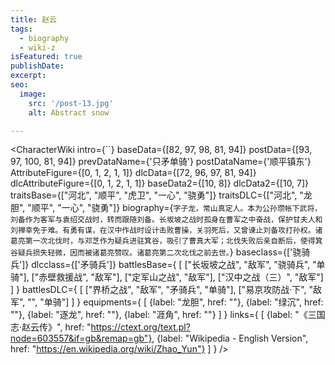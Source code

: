 ```yaml
---
title: 赵云
tags:
  - biography
  - wiki-z
isFeatured: true
publishDate:
excerpt:
seo:
  image:
    src: '/post-13.jpg'
    alt: Abstract snow

---
```



<CharacterWiki
  intro={``}
  baseData={[82, 97, 98, 81, 94]}
  postData={[93, 97, 100, 81, 94]}
  prevDataName={'只矛单骑'}
  postDataName={'顺平镇东'}
  AttributeFigure={[0, 1, 2, 1, 1]}
  dlcData={[72, 96, 97, 81, 94]}
  dlcAttributeFigure={[0, 1, 2, 1, 1]}
  baseData2={[10, 8]}
  dlcData2={[10, 7]}
  traitsBase={["河北", "顺平", "虎卫", "一心", "骁勇"]}
  traitsDLC={["河北", "龙胆", "顺平", "一心", "骁勇"]}
  biography={`字子龙，常山真定人。本为公孙瓒帐下武将，刘备作为客军与袁绍交战时，转而跟随刘备。长坂坡之战时孤身在曹军之中奋战，保护甘夫人和刘禅幸免于难。有勇有谋，在汉中作战时设计击败曹操，关羽死后，又曾谏止刘备攻打孙权。诸葛亮第一次北伐时，与邓芝作为疑兵进驻箕谷，吸引了曹真大军；北伐失败后亲自断后，使得箕谷疑兵损失轻微，因而被诸葛亮赞叹。诸葛亮第二次北伐之前去世。`}
  baseclass={['骁骑兵']}
  dlcclass={['矛骑兵']}
  battlesBase={
    [
      ["长坂坡之战", "敌军", "骁骑兵", "单骑"],
      ["赤壁救援战", "敌军"],
      ["定军山之战", "敌军"],
      ["汉中之战（三）", "敌军"]
    ]
  }
  battlesDLC={
    [
      ["界桥之战", "敌军", "矛骑兵", "单骑"],
      ["易京攻防战·下", "敌军", "", "单骑"]
    ]
  }
  equipments={
    [
      {label: "龙胆", href: ""},
      {label: "绿沉", href: ""},
      {label: "逐龙", href: ""},
      {label: "涯角", href: ""}
    ]
  }
  links={
    [
      {label: "《三国志·赵云传》", href: "https://ctext.org/text.pl?node=603557&if=gb&remap=gb"},
      {label: "Wikipedia - English Version", href: "https://en.wikipedia.org/wiki/Zhao_Yun"}
    ]
  }
/>
